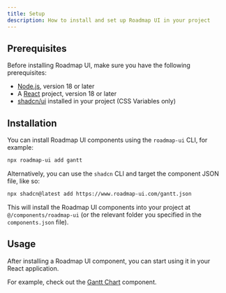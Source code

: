 ```yaml
---
title: Setup
description: How to install and set up Roadmap UI in your project
---
```


## Prerequisites

Before installing Roadmap UI, make sure you have the following prerequisites:

- [Node.js](https://nodejs.org/en/download/), version 18 or later
- A [React](https://reactjs.org/docs/getting-started.html) project, version 18 or later
- [shadcn/ui](https://ui.shadcn.com/) installed in your project (CSS Variables only)

## Installation

You can install Roadmap UI components using the `roadmap-ui` CLI, for example:

```sh title="Terminal"
npx roadmap-ui add gantt
```

Alternatively, you can use the `shadcn` CLI and target the component JSON file, like so:

```sh title="Terminal"
npx shadcn@latest add https://www.roadmap-ui.com/gantt.json
```

This will install the Roadmap UI components into your project at `@/components/roadmap-ui` (or the relevant folder you specified in the `components.json` file).

## Usage

After installing a Roadmap UI component, you can start using it in your React application.

For example, check out the [Gantt Chart](/gantt) component.